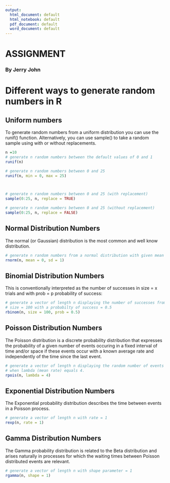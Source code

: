 ---
output:
  html_document: default
  html_notebook: default
  pdf_document: default
  word_document: default
---

# ASSIGNMENT
### By Jerry John 

# Different ways to generate random numbers in R

## Uniform numbers

To generate random numbers from a uniform distribution you can use the runif() function. Alternatively, you can use sample() to take a random sample using with or without replacements.


```{r}
n =10
# generate n random numbers between the default values of 0 and 1
runif(n)            

```

```{r}

# generate n random numbers between 0 and 25
runif(n, min = 0, max = 25)       

 
```

```{r}
# generate n random numbers between 0 and 25 (with replacement)
sample(0:25, n, replace = TRUE)
```


```{r}
# generate n random numbers between 0 and 25 (without replacement)
sample(0:25, n, replace = FALSE) 
```

## Normal Distribution Numbers

The normal (or Gaussian) distribution is the most common and well know distribution.

```{r}
# generate n random numbers from a normal distribution with given mean & st. dev.
rnorm(n, mean = 0, sd = 1) 
```

## Binomial Distribution Numbers


This is conventionally interpreted as the number of successes in size = x trials and with prob = p probability of success:

```{r}
# generate a vector of length n displaying the number of successes from a trial 
# size = 100 with a probabilty of success = 0.5
rbinom(n, size = 100, prob = 0.5) 
```

## Poisson Distribution Numbers

The Poisson distribution is a discrete probability distribution that expresses the probability of a given number of events occuring in a fixed interval of time and/or space if these events occur with a known average rate and independently of the time since the last event.


```{r}
# generate a vector of length n displaying the random number of events occuring 
# when lambda (mean rate) equals 4.
rpois(n, lambda = 4) 
```

## Exponential Distribution Numbers

The Exponential probability distribution describes the time between events in a Poisson process.

```{r}
# generate a vector of length n with rate = 1
rexp(n, rate = 1)  
```

## Gamma Distribution Numbers

The Gamma probability distribution is related to the Beta distribution and arises naturally in processes for which the waiting times between Poisson distributed events are relevant.

```{r}
# generate a vector of length n with shape parameter = 1
rgamma(n, shape = 1)
```

























































